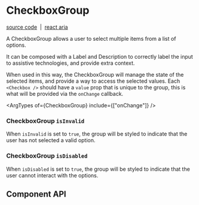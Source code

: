 
<Meta title="Components/CheckboxGroup" />

# CheckboxGroup

[source code](https://github.com/alex-mcgovern/boondoggle/tree/main/src/components/checkbox)
&nbsp;|&nbsp;
[react aria](https://react-spectrum.adobe.com/react-aria/CheckboxGroup.html)

A CheckboxGroup allows a user to select multiple items from a list of options.

It can be composed with a Label and Description to correctly label the input to
assistive technologies, and provide extra context.

<Canvas of={checkboxGroupExamples.example} source="none" />

When used in this way, the CheckboxGroup will manage the state of the selected
items, and provide a way to access the selected values. Each `<Checkbox />`
should have a `value` prop that is unique to the group, this is what will be
provided via the `onChange` callback.

<ArgTypes of={CheckboxGroup} include={["onChange"]} />

### CheckboxGroup `isInvalid`

When `isInvalid` is set to `true`, the group will be styled to indicate that the
user has not selected a valid option.

<Canvas of={checkboxGroupExamples.isInvalid} />

### CheckboxGroup `isDisabled`

When `isDisabled` is set to `true`, the group will be styled to indicate that
the user cannot interact with the options.

<Canvas of={checkboxGroupExamples.isDisabled} />

## Component API

<ArgTypes of={CheckboxGroup} />